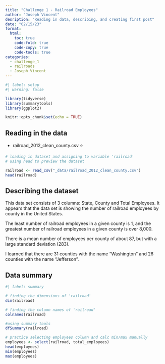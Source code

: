 ```yaml
---
title: "Challenge 1 - Railroad Employees"
author: "Joseph Vincent"
desription: "Reading in data, describing, and creating first post"
date: "02/15/23"
format:
  html:
    toc: true
    code-fold: true
    code-copy: true
    code-tools: true
categories:
  - challenge_1
  - railroads
  - Joseph Vincent
---
```


```r
#| label: setup
#| warning: false

library(tidyverse)
library(summarytools)
library(ggplot2)

knitr::opts_chunk$set(echo = TRUE)
```

## Reading in the data

-   railroad_2012_clean_county.csv ⭐

```r
# loading in dataset and assigning to variable 'railroad'
# using head to preview the dataset

railroad <- read_csv("_data/railroad_2012_clean_county.csv")
head(railroad)

```

## Describing the dataset

This data set consists of 3 columns: State, County and Total Employees. It appears that the data set is showing the number of railroad employees by county in the United States. 

The least number of railroad employees in a given county is 1, and the greatest number of railroad employees in a given county is over 8,000. 

There is a mean number of employees per county of about 87, but with a large standard deviation (283).

I learned that there are 31 counties with the name "Washington" and 26 counties with the name "Jefferson".

## Data summary

```r
#| label: summary

# finding the dimensions of 'railroad'
dim(railroad)

# finding the column names of 'railroad'
colnames(railroad)

#using summary tools
dfSummary(railroad)

# practice selecting employees column and calc min/max manually
employees <- select(railroad, total_employees)
head(employees)
min(employees)
max(employees)

```